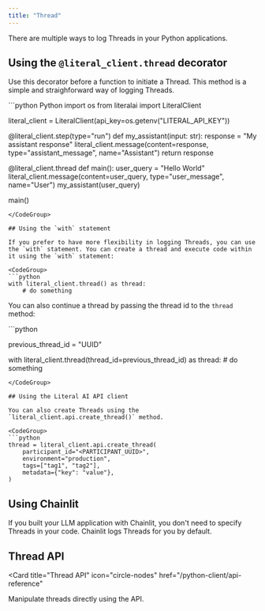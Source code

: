```yaml
---
title: "Thread"
---
```


There are multiple ways to log Threads in your Python applications. 

## Using the `@literal_client.thread` decorator

Use this decorator before a function to initiate a Thread. This method is a simple and straighforward way of logging Threads. 

<CodeGroup>
```python Python
import os
from literalai import LiteralClient

literal_client = LiteralClient(api_key=os.getenv("LITERAL_API_KEY"))

@literal_client.step(type="run")
def my_assistant(input: str):
    response = "My assistant response"
    literal_client.message(content=response, type="assistant_message", name="Assistant")
    return response

@literal_client.thread
def main():
    user_query = "Hello World"
    literal_client.message(content=user_query, type="user_message", name="User")
    my_assistant(user_query)

main()
```
</CodeGroup>

## Using the `with` statement

If you prefer to have more flexibility in logging Threads, you can use the `with` statement. You can create a thread and execute code within it using the `with` statement:

<CodeGroup>
```python
with literal_client.thread() as thread:
    # do something
```
</CodeGroup>

You can also continue a thread by passing the thread id to the `thread` method:

<CodeGroup>
```python

previous_thread_id = "UUID"

with literal_client.thread(thread_id=previous_thread_id) as thread:
    # do something
```
</CodeGroup>

## Using the Literal AI API client

You can also create Threads using the `literal_client.api.create_thread()` method.

<CodeGroup>
```python
thread = literal_client.api.create_thread(
    participant_id="<PARTICIPANT_UUID>",
    environment="production",
    tags=["tag1", "tag2"],
    metadata={"key": "value"},
)
```
</CodeGroup>

## Using Chainlit

If you built your LLM application with Chainlit, you don't need to specify Threads in your code. Chainlit logs Threads for you by default.


## Thread API

<Card
  title="Thread API"
  icon="circle-nodes"
  href="/python-client/api-reference"
>
  Manipulate threads directly using the API.
</Card>
